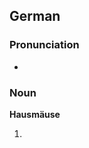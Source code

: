 ==German==

===Pronunciation===
* {{IPA|/ˈhaʊ̯sˌmɔɪ̯zə/|lang=de}}

===Noun===
'''Hausmäuse'''

# {{plural of|[[Hausmaus]]|lang=de}}